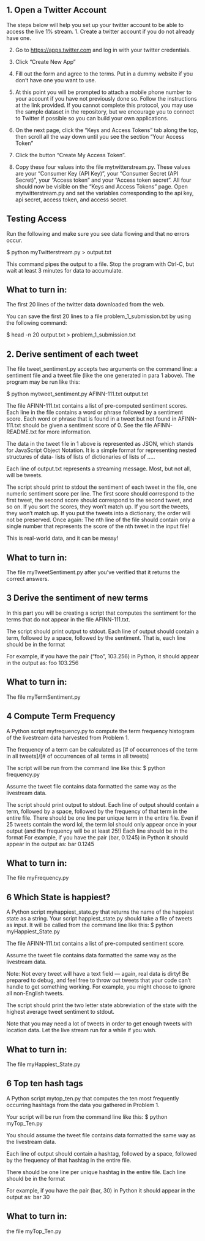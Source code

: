 ## 1. Open a Twitter Account

The steps below will help you set up your twitter account to be able to access the live 1% stream.
1. Create a twitter account if you do not already have one.

2. Go to [https://apps.twitter.com](https://twitter.com) and log in with your twitter credentials.

3. Click "Create New App"

4. Fill out the form and agree to the terms. Put in a dummy website if you don't have one
you want to use.

5. At this point you will be prompted to attach a mobile phone number to your account if
you have not previously done so. Follow the instructions at the link provided. If you cannot complete this protocol, you may use the sample dataset in the repository, but we encourage you to connect to Twitter if possible so you can build your own applications.

6. On the next page, click the "Keys and Access Tokens" tab along the top, then scroll all the way down until you see the section "Your Access Token"

7. Click the button "Create My Access Token". 

8. Copy these four values into the file mytwitterstream.py. These values are your "Consumer Key (API Key)", your "Consumer Secret (API Secret)", your "Access token" and your "Access token secret". All four should now be visible on the "Keys and Access Tokens" page. Open mytwitterstream.py and set the variables corresponding to the api key, api secret, access token, and access secret.


## Testing Access
Run the following and make sure you see data flowing and that no errors occur.

$ python myTwitterstream.py > output.txt

This command pipes the output to a file. Stop the program with Ctrl-C, but wait at least 3 minutes for data to accumulate. 

## What to turn in:
The first 20 lines of the twitter data downloaded from the web.

You can save the first 20 lines to a file problem_1_submission.txt by using the following command:

$ head -n 20 output.txt > problem_1_submission.txt

## 2. Derive sentiment of each tweet

The file tweet_sentiment.py accepts two arguments on the command line: a sentiment file and a tweet file (like the one generated in para 1 above). The program may be run like this:

$ python mytweet_sentiment.py AFINN-111.txt output.txt

The file AFINN-111.txt contains a list of pre-computed sentiment scores. Each line in the file contains a word or phrase followed by a sentiment score. Each word or phrase that is found in a tweet but not found in AFINN-111.txt should be given a sentiment score of 0. See the file AFINN- README.txt for more information.

The data in the tweet file in 1 above is represented as JSON, which stands for JavaScript Object Notation. It is a simple format for representing nested structures of data- lists of lists of dictionaries of lists of .....

Each line of output.txt represents a streaming message. Most, but not all, will be tweets. 

The script should print to stdout the sentiment of each tweet in the file, one numeric sentiment score per line. The first score should correspond to the first tweet, the second score should correspond to the second tweet, and so on. If you sort the scores, they won't match up. If you sort the tweets, they won't match up. If you put the tweets into a dictionary, the order will not be preserved. Once again: The nth line of the file should contain only a single number that represents the score of the nth tweet in the input file!

This is real-world data, and it can be messy!

## What to turn in:
The file myTweetSentiment.py after you've verified that it returns the correct answers.

## 3 Derive the sentiment of new terms

In this part you will be creating a script that computes the sentiment for the terms that do not appear in the file AFINN-111.txt.

The script should print output to stdout. Each line of output should contain a term, followed by a space, followed by the sentiment. That is, each line should be in the format <term:string> <sentiment:float>

For example, if you have the pair ("foo", 103.256) in Python, it should appear in the output as:
foo 103.256

## What to turn in: 
The file myTermSentiment.py


## 4 Compute Term Frequency

A Python script myfrequency.py to compute the term frequency histogram of the livestream data harvested from Problem 1.

The frequency of a term can be calculated as [# of occurrences of the term in all tweets]/[# of occurrences of all terms in all tweets]

The script will be run from the command line like this:
$ python frequency.py <tweet_file>

Assume the tweet file contains data formatted the same way as the livestream data.

The script should print output to stdout. Each line of output should contain a term, followed by a space, followed by the frequency of that term in the entire file. There should be one line per unique term in the entire file. Even if 25 tweets contain the word lol, the term lol should only appear once in your output (and the frequency will be at least 25!) Each line should be in the format <term:string> <frequency:float>
For example, if you have the pair (bar, 0.1245) in Python it should appear in the output as:
bar 0.1245

## What to turn in: 
The file myFrequency.py

## 6 Which State is happiest?

A Python script myhappiest_state.py that returns the name of the happiest state as a string.
Your script happiest_state.py should take a file of tweets as input. It will be called from the command line like this:
$ python myHappiest_State.py <sentiment_file> <tweet_file>

The file AFINN-111.txt contains a list of pre-computed sentiment score.

Assume the tweet file contains data formatted the same way as the livestream data.

Note: Not every tweet will have a text field --- again, real data is dirty! Be prepared to debug, and feel free to throw out tweets that your code can't handle to get something working. For example, you might choose to ignore all non-English tweets.

The script should print the two letter state abbreviation of the state with the highest average tweet sentiment to stdout.

Note that you may need a lot of tweets in order to get enough tweets with location data. Let the live stream run for a while if you wish.

## What to turn in: 
The file myHappiest_State.py

## 6 Top ten hash tags

A Python script mytop_ten.py that computes the ten most frequently occurring hashtags from the data you gathered in Problem 1.

Your script will be run from the command line like this:
$ python myTop_Ten.py <tweet_file>

You should assume the tweet file contains data formatted the same way as the livestream data.

Each line of output should contain a hashtag, followed by a space, followed by the frequency of that hashtag in the entire file. 

There should be one line per unique hashtag in the entire file. Each line should be in the format <hashtag:string> <frequency:float>

For example, if you have the pair (bar, 30) in Python it should appear in the output as: bar 30

## What to turn in: 
the file myTop_Ten.py

